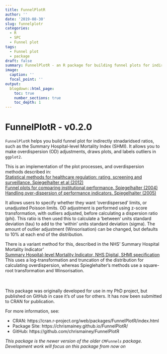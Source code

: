 ```yaml
---
title: FunnelPlotR
author: ''
date: '2019-08-30'
slug: funnelplotr
categories:
  - R
  - SPC
  - Funnel plot
tags:
  - Funnel plot
  - package
draft: false
summary: FunnelPlotR - an R package for building funnel plots for indirectly standardised ratios
image:
  caption: ''
  focal_point: ''
output:
  blogdown::html_page:
    toc: true
    number_sections: true
    toc_depth: 1
---
```


# FunnelPlotR - v0.2.0 


`FunnelPlotR` helps you build funnel plot for indirectly stnadaridsed ratios, such as the Summary Hospital-level Mortality Index (SHMI).  It allows you to make overdispersion (OD) adjustments, draws plots, and labels outliers in `ggplot2`.

This is an implementation of the plot processes, and overdispersion methods described in:<br>
[Statistical methods for healthcare regulation: rating, screening and surveillance. Spiegelhalter et al (2012)](https://rss.onlinelibrary.wiley.com/doi/full/10.1111/j.1467-985X.2011.01010.x)<br>
[Funnel plots for comparing institutional performance. Spiegelhalter (2004)](https://onlinelibrary.wiley.com/doi/10.1002/sim.1970)<br>
[Handling over-dispersion of performance indicators. Spiegelhalter (2005)](https://qualitysafety.bmj.com/content/14/5/347)<br>
    
It allows users to specify whether they want 'overdispersed' limits, or unadjusted Poisson limits.  OD adjustment is performed using z-score transformation, with outliers adjusted, before calculating a dispersion ratio (phi).  This ratio is then used this to calculate a 'between' units standard deviation (tau) to add to the 'within' units standard deviation (sigma).  The amount of outlier adjustment (Winsorisation) can be changed, but defaults to 10% at each end of the distribution.

There is a variant method for this, described in the NHS' Summary Hospital Mortality Indicator'<br>
[Summary Hospital-level Mortality Indicator, NHS Digital, SHMI specification](https://digital.nhs.uk/data-and-information/publications/ci-hub/summary-hospital-level-mortality-indicator-shmi) <br>
This uses a log-transformation and truncation of the distribution for calculating overdispersion, whereas Spieglehalter's methods use a square-root transformation and Winsorisation.

<br><br>
This package was originally developed for use in my PhD project, but published on GitHub in case it's of use for others.  It has now been submitted to CRAN for publication.


For more information, see:

- CRAN: https://cran.r-project.org/web/packages/FunnelPlotR/index.html
- Package Site: https://chrismainey.github.io/FunnelPlotR/
- GitHub: https://github.com/chrismainey/FunnelPlotR


_This package is the newer version of the older `CMFunnels` package. Development work will focus on this package from now on _